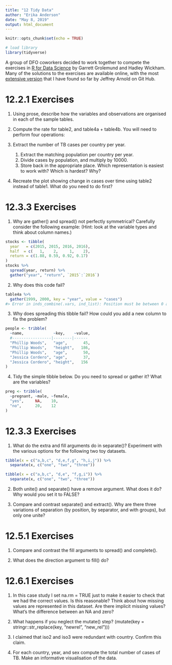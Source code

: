 ```yaml
---
title: "12 Tidy Data"
author: "Erika Anderson"
date: "May 8, 2019"
output: html_document
---
```


```r
knitr::opts_chunk$set(echo = TRUE)

# load library
library(tidyverse)

```

A group of DFO coworkers decided to work together to compete the exercises in [R for Data Science](https://r4ds.had.co.nz/) by Garrett Grolemund and Hadley Wickham. Many of the solutions to the exercises are available online, with the most [extensive version](https://jrnold.github.io/r4ds-exercise-solutions/index.html) that I have found so far by Jeffrey Arnold on Git Hub.

# 12.2.1 Exercises

1. Using prose, describe how the variables and observations are organised in each of the sample tables.

2. Compute the rate for table2, and table4a + table4b. You will need to perform four operations:

3. Extract the number of TB cases per country per year.
    1. Extract the matching population per country per year.
    2. Divide cases by population, and multiply by 10000.
    3. Store back in the appropriate place.
  Which representation is easiest to work with? Which is hardest? Why?

4. Recreate the plot showing change in cases over time using table2 instead of table1. What do you need to do first?

# 12.3.3 Exercises

1. Why are gather() and spread() not perfectly symmetrical?
Carefully consider the following example:
(Hint: look at the variable types and think about column names.)

```r
stocks <- tibble(
  year   = c(2015, 2015, 2016, 2016),
  half  = c(   1,    2,     1,    2),
  return = c(1.88, 0.59, 0.92, 0.17)
)
stocks %>% 
  spread(year, return) %>% 
  gather("year", "return", `2015`:`2016`)
```

2. Why does this code fail?

```r
table4a %>% 
  gather(1999, 2000, key = "year", value = "cases")
#> Error in inds_combine(.vars, ind_list): Position must be between 0 and n
```

3. Why does spreading this tibble fail? How could you add a new column to fix the problem?

```r
people <- tribble(
  ~name,             ~key,    ~value,
  #-----------------|--------|------
  "Phillip Woods",   "age",       45,
  "Phillip Woods",   "height",   186,
  "Phillip Woods",   "age",       50,
  "Jessica Cordero", "age",       37,
  "Jessica Cordero", "height",   156
)
```


4. Tidy the simple tibble below. Do you need to spread or gather it? What are the variables?

```r
preg <- tribble(
  ~pregnant, ~male, ~female,
  "yes",     NA,    10,
  "no",      20,    12
)
```

# 12.3.3 Exercises

1. What do the extra and fill arguments do in separate()? Experiment with the various options for the following two toy datasets.

```r
tibble(x = c("a,b,c", "d,e,f,g", "h,i,j")) %>% 
  separate(x, c("one", "two", "three"))

tibble(x = c("a,b,c", "d,e", "f,g,i")) %>% 
  separate(x, c("one", "two", "three"))
```


2. Both unite() and separate() have a remove argument. What does it do? Why would you set it to FALSE?

3. Compare and contrast separate() and extract(). Why are there three variations of separation (by position, by separator, and with groups), but only one unite?

# 12.5.1 Exercises

1. Compare and contrast the fill arguments to spread() and complete().

2. What does the direction argument to fill() do?

# 12.6.1 Exercises

1. In this case study I set na.rm = TRUE just to make it easier to check that we had the correct values. Is this reasonable? Think about how missing values are represented in this dataset. Are there implicit missing values? What’s the difference between an NA and zero?

2. What happens if you neglect the mutate() step? (mutate(key = stringr::str_replace(key, "newrel", "new_rel")))

3. I claimed that iso2 and iso3 were redundant with country. Confirm this claim.

4. For each country, year, and sex compute the total number of cases of TB. Make an informative visualisation of the data.